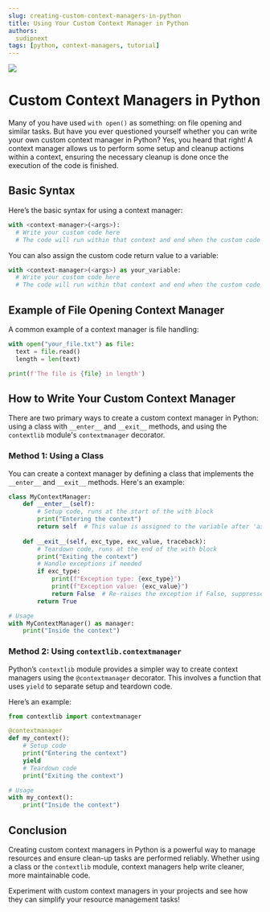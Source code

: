 ```yaml
---
slug: creating-custom-context-managers-in-python
title: Using Your Custom Context Manager in Python
authors:
  sudipnext
tags: [python, context-managers, tutorial]
---
```

![](https://miro.medium.com/v2/format:webp/0*SOguYPHmYAfPNN5p.jpg)
# Custom Context Managers in Python

Many of you have used `with open()` as something: on file opening and similar tasks. But have you ever questioned yourself whether you can write your own custom context manager in Python? Yes, you heard that right! A context manager allows us to perform some setup and cleanup actions within a context, ensuring the necessary cleanup is done once the execution of the code is finished.
<!-- truncate -->
## Basic Syntax

Here’s the basic syntax for using a context manager:

```python
with <context-manager>(<args>):
  # Write your custom code here
  # The code will run within that context and end when the custom code is finished.
```

You can also assign the custom code return value to a variable:

```python
with <context-manager>(<args>) as your_variable:
  # Write your custom code here
  # The code will run within that context and end when the custom code is finished.
```

## Example of File Opening Context Manager

A common example of a context manager is file handling:

```python
with open("your_file.txt") as file:
  text = file.read()
  length = len(text)

print(f'The file is {file} in length')
```

## How to Write Your Custom Context Manager

There are two primary ways to create a custom context manager in Python: using a class with `__enter__` and `__exit__` methods, and using the `contextlib` module's `contextmanager` decorator.

### Method 1: Using a Class

You can create a context manager by defining a class that implements the `__enter__` and `__exit__` methods. Here's an example:

```python
class MyContextManager:
    def __enter__(self):
        # Setup code, runs at the start of the with block
        print("Entering the context")
        return self  # This value is assigned to the variable after 'as'
    
    def __exit__(self, exc_type, exc_value, traceback):
        # Teardown code, runs at the end of the with block
        print("Exiting the context")
        # Handle exceptions if needed
        if exc_type:
            print(f"Exception type: {exc_type}")
            print(f"Exception value: {exc_value}")
            return False  # Re-raises the exception if False, suppresses if True
        return True

# Usage
with MyContextManager() as manager:
    print("Inside the context")
```

### Method 2: Using `contextlib.contextmanager`

Python’s `contextlib` module provides a simpler way to create context managers using the `@contextmanager` decorator. This involves a function that uses `yield` to separate setup and teardown code.

Here’s an example:

```python
from contextlib import contextmanager

@contextmanager
def my_context():
    # Setup code
    print("Entering the context")
    yield
    # Teardown code
    print("Exiting the context")

# Usage
with my_context():
    print("Inside the context")
```

## Conclusion

Creating custom context managers in Python is a powerful way to manage resources and ensure clean-up tasks are performed reliably. Whether using a class or the `contextlib` module, context managers help write cleaner, more maintainable code.

Experiment with custom context managers in your projects and see how they can simplify your resource management tasks!
